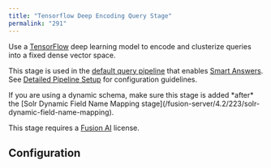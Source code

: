 ```yaml
---
title: "Tensorflow Deep Encoding Query Stage"
permalink: "291"
---
```


Use a [TensorFlow](https://www.tensorflow.org/) deep learning model to encode and clusterize queries into a fixed dense vector space.

This stage is used in the [default query pipeline](/fusion-ai/4.2/461/smart-answers) that enables [Smart Answers](/how-to/684/faq-solution-part-2#default-pipelines). See [Detailed Pipeline Setup](/fusion-ai/4.2/509/smart-answers-detailed-pipeline-setup) for configuration guidelines.

<Note>
If you are using a dynamic schema, make sure this stage is added *after* the [Solr Dynamic Field Name Mapping stage](/fusion-server/4.2/223/solr-dynamic-field-name-mapping).
</Note>

This stage requires a [Fusion AI](/fusion-ai/4.2/428/fusion-ai) license.

## Configuration


<SchemaParamFields schema={schema}/>
